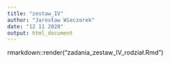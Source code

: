 ```yaml
---
title: "zestaw_IV"
author: "Jarosław Wieczorek"
date: "12 11 2020"
output: html_document
---
```



rmarkdown::render("zadania_zestaw_IV_rodział.Rmd")


